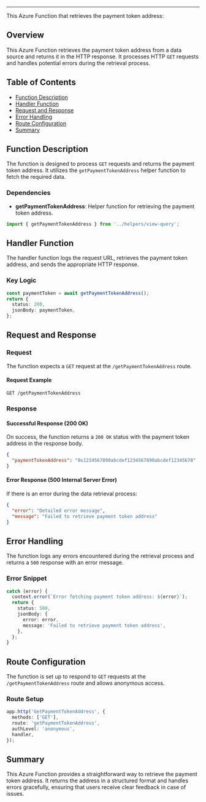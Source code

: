 
<HeaderTitle
  title="Azure Function: Get Payment Token Address"
  source="https://github.com/your-repo-path-to-timerTrigger"
/>

---

This Azure Function that retrieves the payment token address:

## Overview

This Azure Function retrieves the payment token address from a data source and returns it in the HTTP response. It processes HTTP `GET` requests and handles potential errors during the retrieval process.

## Table of Contents

- [Function Description](#function-description)
- [Handler Function](#handler-function)
- [Request and Response](#request-and-response)
- [Error Handling](#error-handling)
- [Route Configuration](#route-configuration)
- [Summary](#summary)

## Function Description

The function is designed to process `GET` requests and returns the payment token address. It utilizes the `getPaymentTokenAddress` helper function to fetch the required data.

### Dependencies

- **getPaymentTokenAddress**: Helper function for retrieving the payment token address.

```typescript
import { getPaymentTokenAddress } from '../helpers/view-query';
```

## Handler Function

The handler function logs the request URL, retrieves the payment token address, and sends the appropriate HTTP response.

### Key Logic

```typescript
const paymentToken = await getPaymentTokenAddress();
return {
  status: 200,
  jsonBody: paymentToken,
};
```

## Request and Response

### Request

The function expects a `GET` request at the `/getPaymentTokenAddress` route.

#### Request Example

```
GET /getPaymentTokenAddress
```

### Response

#### Successful Response (200 OK)

On success, the function returns a `200 OK` status with the payment token address in the response body.

```json
{
  "paymentTokenAddress": "0x1234567890abcdef1234567890abcdef12345678"
}
```

#### Error Response (500 Internal Server Error)

If there is an error during the data retrieval process:

```json
{
  "error": "Detailed error message",
  "message": "Failed to retrieve payment token address"
}
```

## Error Handling

The function logs any errors encountered during the retrieval process and returns a `500` response with an error message.

### Error Snippet

```typescript
catch (error) {
  context.error(`Error fetching payment token address: ${error}`);
  return {
    status: 500,
    jsonBody: {
      error: error,
      message: 'Failed to retrieve payment token address',
    },
  };
}
```

## Route Configuration

The function is set up to respond to `GET` requests at the `/getPaymentTokenAddress` route and allows anonymous access.

### Route Setup

```typescript
app.http('GetPaymentTokenAddress', {
  methods: ['GET'],
  route: 'getPaymentTokenAddress',
  authLevel: 'anonymous',
  handler,
});
```

## Summary

This Azure Function provides a straightforward way to retrieve the payment token address. It returns the address in a structured format and handles errors gracefully, ensuring that users receive clear feedback in case of issues.
